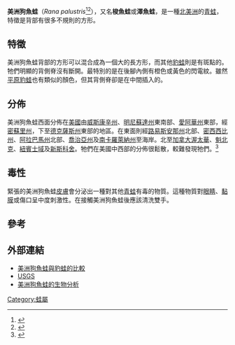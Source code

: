 {{NoteTA|G1=LS}}
{{Speciesbox
| name = 美洲狗魚蛙
| status = LC
| trend = stable
| status_ref = <ref name=iucn>{{IUCN2006|assessors=Hammerson|year=2004|id=58690|title=Rana palustris|downloaded=2006-05-09}}</ref>
| image = WhiteMountainsFrog.jpg
| image_width = 250px
| genus = Rana
| species = palustris
| authority = [[John_Lawrence_LeConte|LeConte]], 1825
| synonyms =
* ''Lithobates palustris''
| range_map = Range45.gif
| range_map_width = 250px
| range_map_caption = 美洲狗魚蛙的分佈
}}

'''美洲狗魚蛙'''（''Rana palustris''<ref name="Hillis2007">{{Cite journal en|author=Hillis, D. M.|year=2007|title=Constraints in naming parts of the Tree of Life|journal=Molecular Phylogenetics and Evolution|volume=42|pages=331-338}}</ref><ref name="HillisandWilcox2005">{{Cite journal en|author=Hillis, D. M., and T. P. Wilcox|year=2005|title=Phylogeny of the New World True Frigs (''Rana'')|journal=Molecular Phylogenetics and Evolution|volume=34|pages=299-314}}</ref>），又名'''梭魚蛙'''或'''澤魚蛙'''，是一種[[北美洲|北美洲]]的[[青蛙|青蛙]]，特徵是背部有很多不規則的方形。

==特徵==
美洲狗魚蛙背部的方形可以混合成為一個大的長方形，而其他[[豹蛙|豹蛙]]則是有斑點的。牠們明顯的背側脊沒有斷開。最特別的是在後腳內側有橙色或黃色的閃電紋。雖然[[平原豹蛙|平原豹蛙]]也有類似的顏色，但其背側脊卻是在中間插入的。

==分佈==
美洲狗魚蛙西面分佈在[[美國|美國]]由[[威斯康辛州|威斯康辛州]]、[[明尼蘇達州|明尼蘇達州]]東南部、[[愛阿華州|愛阿華州]]東部，經[[密蘇里州|密蘇里州]]，下至[[德克薩斯州|德克薩斯州]]東部的地區。在東面則經[[路易斯安那州|路易斯安那州]]北部、[[密西西比州|密西西比州]]、[[阿拉巴馬州|阿拉巴馬州]]北部、[[喬治亞州|喬治亞州]]及[[南卡羅萊納州|南卡羅萊納州]]至海岸。北至[[加拿大|加拿大]][[渥太華|渥太華]]、[[魁北克|魁北克]]、[[紐賓士域|紐賓士域]]及[[新斯科舍|新斯科舍]]。牠們在美國中西部的分佈很鬆散，較難發現牠們。<ref name=redmer1994>{{cite journal en| author=Redmer, M. and Mierzwa, K.S. | title=A review of the distribution and zoogeography of the pickerel frog, ''Rana palustris'', in northern Illinois |journal=Bulletin of the Chicago Herpetological Society | year=1994 | volume=29 |pages=21-30}}</ref>

==毒性==
緊張的美洲狗魚蛙[[皮膚|皮膚]]會分泌出一種對其他[[青蛙|青蛙]]有毒的物質。這種物質對[[眼睛|眼睛]]、[[黏膜|黏膜]]或傷口呈中度刺激性。在接觸美洲狗魚蛙後應該清洗雙手。

==參考==
{{reflist}}

==外部連結==
{{Commons|Rana palustris}}
{{wikispecies|Rana palustris}}
*[https://web.archive.org/web/20060626095450/http://fwie.fw.vt.edu/VHS/pickerel%20vs%20leopard.jpg 美洲狗魚蛙與豹蛙的比較]
*[https://web.archive.org/web/20050826000317/http://www.npwrc.usgs.gov/narcam/idguide/rpalust.htm USGS]
*[https://web.archive.org/web/20081103123914/http://wwknapp.home.mindspring.com/docs/pickerel.frog.html 美洲狗魚蛙的生物分析]
{{Taxonbar|from=Q28035920}}

[[Category:蛙屬|Category:蛙屬]]